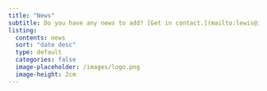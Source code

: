 ```yaml
---
title: "News"
subtitle: Do you have any news to add? [Get in contact.](mailto:lewis@ifcrs.org)
listing:
  contents: news
  sort: "date desc"
  type: default
  categories: false
  image-placeholder: /images/logo.png
  image-height: 2cm
---
```

